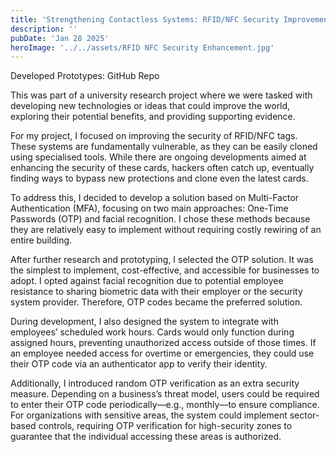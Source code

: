 ```yaml
---
title: 'Strengthening Contactless Systems: RFID/NFC Security Improvements'
description: ''
pubDate: 'Jan 28 2025'
heroImage: '../../assets/RFID NFC Security Enhancement.jpg'
---
```



Developed Prototypes: <ExternalLink href="https://github.com/LadishDev/nfc-mfa-research" aria-label="GitHub repository for RFID/NFC research">GitHub Repo</ExternalLink>

This was part of a university research project where we were tasked with developing new technologies or ideas that could improve the world, exploring their potential benefits, and providing supporting evidence.

For my project, I focused on improving the security of RFID/NFC tags. These systems are fundamentally vulnerable, as they can be easily cloned using specialised tools. While there are ongoing developments aimed at enhancing the security of these cards, hackers often catch up, eventually finding ways to bypass new protections and clone even the latest cards.

To address this, I decided to develop a solution based on Multi-Factor Authentication (MFA), focusing on two main approaches: One-Time Passwords (OTP) and facial recognition. I chose these methods because they are relatively easy to implement without requiring costly rewiring of an entire building.

After further research and prototyping, I selected the OTP solution. It was the simplest to implement, cost-effective, and accessible for businesses to adopt. I opted against facial recognition due to potential employee resistance to sharing biometric data with their employer or the security system provider. Therefore, OTP codes became the preferred solution.

During development, I also designed the system to integrate with employees’ scheduled work hours. Cards would only function during assigned hours, preventing unauthorized access outside of those times. If an employee needed access for overtime or emergencies, they could use their OTP code via an authenticator app to verify their identity.

Additionally, I introduced random OTP verification as an extra security measure. Depending on a business’s threat model, users could be required to enter their OTP code periodically—e.g., monthly—to ensure compliance. For organizations with sensitive areas, the system could implement sector-based controls, requiring OTP verification for high-security zones to guarantee that the individual accessing these areas is authorized.